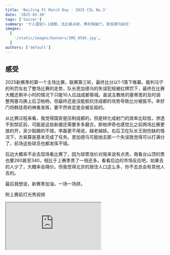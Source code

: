 ```yaml
---
title: 'BeiJing FC Match Day - 2025 CSL No.3'
date: '2025-03-30'
tags: ['Soccer']
summary: '十人国安1-1成都，法比奥点射，费利佩破门，恩加德乌染红'
images:
  [
    '/static/images/banners/IMG_0585.jpg',
  ]
authors: ['default']
---
```


## 感受

2025新赛季的第一个主场比赛，联赛第三轮，最终比分以1-1落下帷幕。裁判马宁的判罚左右了整场比赛的走势，队长恩加德乌的失误犯规被红牌罚下，最终在比赛大概还剩半小时的情况下只能10人应战成都蓉城。虽说主教练的塞蒂恩的及时调整用塞鸟换上后卫柏杨，但最终还是没能抵抗住成都的攻势导致比分被扳平。幸好门将韩佳奇的神勇发挥，要不然肯定是会被反超的。

从比赛过程来看，我觉得国安是压制成都的，但是转化成射门的效率比较低，渗透不到禁区前，可能是这些新援还需要多多磨合。斯帕伊奇也感觉比之前两场比赛更放的开，吴少聪踢的不错，李磊更不用说，越老越妖。右后卫在队长王刚伤缺的情况下，方昊算是基本完成了任务。恩加德乌可能抛去那一个失误我觉得可以打满分了，前场这些球员也都发挥不错。

后边大概率不会去现场看比赛了，因为球票涨价对我来说有点贵。南看台山顶的票也要260甚至340，相比于上赛季贵了一倍还多。看看后边的市场反应吧，如果去的人少了，大概率会降价。但我觉得北京的居住人口这么多，你不去总会有其他人去的。

最后我想说，新赛季加油，一场一场拼。

附上赛前灯光秀视频

<iframe
  className="aspect-video w-full max-w-full"
  src="https://www.youtube.com/embed/2mFIoIDMIww"
  title="BeiJing FC Match Day - 2025 CSL No.3"
  allow="accelerometer; autoplay; clipboard-write; encrypted-media; gyroscope; picture-in-picture; web-share"
  referrerPolicy="strict-origin-when-cross-origin"
  allowFullscreen
></iframe>